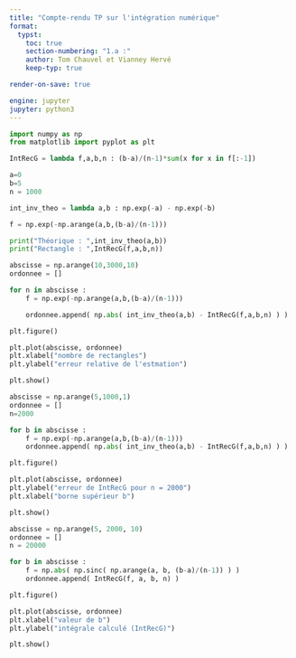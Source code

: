 ```yaml
---
title: "Compte-rendu TP sur l'intégration numérique"
format: 
  typst:
    toc: true
    section-numbering: "1.a :"
    author: Tom Chauvel et Vianney Hervé
    keep-typ: true

render-on-save: true

engine: jupyter
jupyter: python3
---
```



```{=typst}
#pagebreak();

= Introduction

Dans ce TP, nous allons montrer grâce à la méthode numérique que $integral_a^b |f(x)| d x$ diverge lorsque $b$ tends vers $+infinity$, ou $f$ est notre fonction à étudier.

= Partie 1

Dans cette partie, nous allons implémenter la méthode des rectangles à gauche pour calculer les intégrales. 

== Méthode Rectangle à gauche

Tout d'abord, nous importons les modules numpy et matplotlib, ils vont s'avérer très pratiques pour calculer et afficher nos résultats :

```
```python
import numpy as np
from matplotlib import pyplot as plt
```

```{=typst}

Ici, nous définissons la fonction IntRecG prenant trois paramètres :
- a : la borne inférieur
- b : la borne supérieur
- n : le nombre de points 

```

```python
IntRecG = lambda f,a,b,n : (b-a)/(n-1)*sum(x for x in f[:-1])
```

```{=typst}

=== Validation grâce à la fonction $exp$

Nous allons maintenant mesurer l'efficacité de la méthode des rectangles à gauche en utilisant une fonction dont nous pouvons calculer une primitive.
Prenons la fonction $e^(-x)$. L'intégrale sur l'interval $[a, b]$ est donc $e^(-a) - e^(-b)$.

Posons les conditions initiales de notre mesure :
- l'interval d'étude sera $[0, 5]$
- on veut $1000$ subdivisions de l'interval

```

```python
a=0
b=5
n = 1000
```

```python
int_inv_theo = lambda a,b : np.exp(-a) - np.exp(-b)

f = np.exp(-np.arange(a,b,(b-a)/(n-1)))
```


```{=typst}
Ici ``int_inv_theo`` représente la valeur théorique de l'intervalle et ``f`` les valeurs prises par la fonction $e^(-x)$ sur $[a,b]$

#pagebreak()

Nous obtenons comme résultats :
```

```python
print("Théorique : ",int_inv_theo(a,b))
print("Rectangle : ",IntRecG(f,a,b,n))
```


```{=typst}
Le résultat estimé est très correct puisqu'il est très proche de la véritable intégrale.

#pagebreak()

=== Evaluation de l'impact du nombre de rectangles

Nous allons maintenant étudier l'impact du nombre de rectangles $n$ sur le résultat de l'intégrale numérique.

```

```python

abscisse = np.arange(10,3000,10)
ordonnee = []

for n in abscisse : 
    f = np.exp(-np.arange(a,b,(b-a)/(n-1)))

    ordonnee.append( np.abs( int_inv_theo(a,b) - IntRecG(f,a,b,n) ) )

plt.figure()

plt.plot(abscisse, ordonnee)
plt.xlabel("nombre de rectangles")
plt.ylabel("erreur relative de l'estmation")

plt.show()

```

```{=typst}

Nous observons clairement que plus il y a de rectangles, plus l'erreur diminue.
On estime que l'erreur est suffisamment faible lorsque $n tilde.eq 2000$.

#pagebreak()

=== Evaluation de l'impact de la taille de $b$

Ici, nous allons voir comment l'erreur se comporte quand $b$ augmente, avec $n$ fixé.

```

```python

abscisse = np.arange(5,1000,1)
ordonnee = []
n=2000

for b in abscisse : 
    f = np.exp(-np.arange(a,b,(b-a)/(n-1)))
    ordonnee.append( np.abs( int_inv_theo(a,b) - IntRecG(f,a,b,n) ) )

plt.figure()

plt.plot(abscisse, ordonnee)
plt.ylabel("erreur de IntRecG pour n = 2000")
plt.xlabel("borne supérieur b")

plt.show()

```

```{=typst}
L'erreur augmente linéairement quand $b$ augmente.

#pagebreak()

= Partie 2

Ici, nous allons voir si l'intégrale absolue selon Riemann de la fonction $f : x -> sin(x)/x$ tend vers $+infinity$ quand $b$ tend vers $+infinity$.
```

```python

abscisse = np.arange(5, 2000, 10)
ordonnee = []
n = 20000

for b in abscisse : 
    f = np.abs( np.sinc( np.arange(a, b, (b-a)/(n-1)) ) )
    ordonnee.append( IntRecG(f, a, b, n) )

plt.figure()

plt.plot(abscisse, ordonnee)
plt.xlabel("valeur de b")
plt.ylabel("intégrale calculé (IntRecG)")

plt.show()

```

```{=typst}

Nous observons clairement que la valeur de l'intégrale diverge lorsque $b$ tend vers $+oo$. On en conclue donc que $f(x) = sin(x)/x$ n'est pas absolument intégrable au sens de Riemann. Par conséquent, elle n'est pas intégrable au sens de Lebesgue.

= Conclusion

Dans ce TP, on a pu démontrer que la fonction $f(x) = sin(x)/x$ n'est pas intégrable au sens de Lebesgue sur $[0,+infinity]$ grâce aux outils numériques.

```
